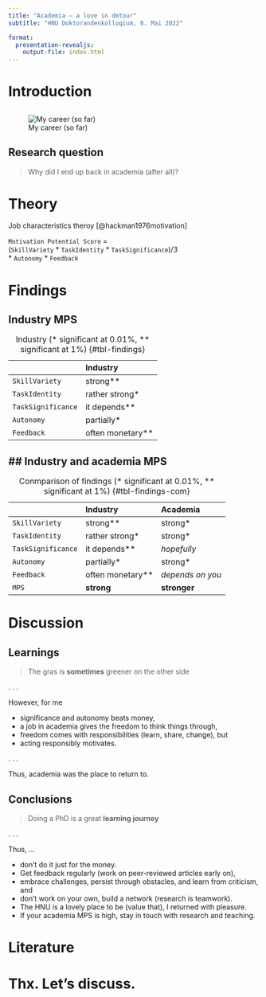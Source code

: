 ```yaml
---
title: "Academia — a love in detour"
subtitle: "HNU Doktorandenkolloqium, 6. Mai 2022"

format: 
  presentation-revealjs:
    output-file: index.html
---
```


# Introduction {background-color=blue .vertical-center}

## {background-color=blue background-image="images/climbing.jpg"}

##

![My career (so far)](images/career.svg){#fig-career}

## Research question {.vertical-center}

> Why did I end up back in academia (after all)?

# Theory {.vertical-center}

Job characteristics theroy [@hackman1976motivation]

`Motivation Potential Score` =  
(`SkillVariety` * `TaskIdentity` * `TaskSignificance`)/3  
* `Autonomy` * `Feedback`

# Findings {background-color=blue .vertical-center}

## Industry MPS

|                    | Industry         |
|:-------------------|:-----------------|
|     `SkillVariety` | strong**         |
|     `TaskIdentity` | rather strong*   |
| `TaskSignificance` | it depends**     |
|         `Autonomy` | partially*       | 
|         `Feedback` | often monetary** |

: Industry (* significant at 0.01%, ** significant at 1%) {#tbl-findings}

## Industry and academia MPS
-
|                    | Industry         | Academia          |
|:-------------------|:-----------------|:------------------|
|     `SkillVariety` | strong**         | strong*           |
|     `TaskIdentity` | rather strong*   | strong*           |
| `TaskSignificance` | it depends**     | *hopefully*       |
|         `Autonomy` | partially*       | strong*           |
|         `Feedback` | often monetary** | *depends on you*  |
|              `MPS` | __strong__       | __stronger__      |

: Conmparison of findings (* significant at 0.01%, ** significant at 1%) {#tbl-findings-com}

# Discussion {background-color=blue .vertical-center}

## Learnings

> The gras is **sometimes** greener on the other side

. . . 

However, for me 

:::{.incremental}
- significance and autonomy beats money,
- a job in academia gives the freedom to think things through,
- freedom comes with responsibilities (learn, share, change), but
- acting responsibly motivates.
::: 

. . .

Thus, academia was the place to return to.

## Conclusions

> Doing a PhD is a great __learning journey__

. . .

Thus, ... 

:::{.incremental}
- don't do it just for the money.
- Get feedback regularly (work on peer-reviewed articles early on),
- embrace challenges, persist through obstacles, and learn from criticism, and
- don't work on your own, build a network (research is teamwork).
- The HNU is a lovely place to be (value that), I returned with pleasure.
- If your academia MPS is high, stay in touch with research and teaching.
:::


# Literature
::: {#refs}
:::

# Thx. Let's discuss. {background-color=lightGrey background-image="images/question.jpeg" .vertical-center}